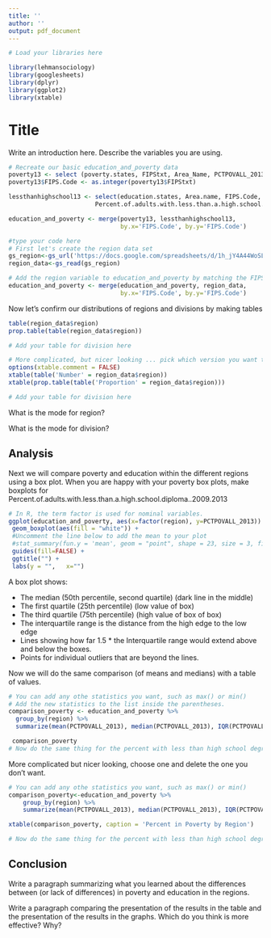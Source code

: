 ```yaml
---
title: ''
author: ''
output: pdf_document
---
```

 
```r
# Load your libraries here

library(lehmansociology)
library(googlesheets)
library(dplyr)
library(ggplot2)
library(xtable)
```
# Title

Write an introduction here.
Describe the variables you are using.

```r
# Recreate our basic education_and_poverty data
poverty13 <- select (poverty.states, FIPStxt, Area_Name, PCTPOVALL_2013)
poverty13$FIPS.Code <- as.integer(poverty13$FIPStxt)

lessthanhighschool13 <- select(education.states, Area.name, FIPS.Code,
                        Percent.of.adults.with.less.than.a.high.school.diploma..2009.2013)

education_and_poverty <- merge(poverty13, lessthanhighschool13,
                               by.x='FIPS.Code', by.y='FIPS.Code')

```




````r
#type your code here
# First let's create the region data set
gs_region<-gs_url('https://docs.google.com/spreadsheets/d/1h_jY4A44WoSLkrqhwZZ9oJh51N2GybwVvGgEaY3n2gc/pubhtml')
region_data<-gs_read(gs_region)

````

```r

# Add the region variable to education_and_poverty by matching the FIPS code
education_and_poverty <- merge(education_and_poverty, region_data, 
                               by.x='FIPS.Code', by.y='FIPS.Code')

```

Now let's confirm our distributions of regions and divisions by making tables

```r

table(region_data$region)
prop.table(table(region_data$region))

# Add your table for division here


```


```r
# More complicated, but nicer looking ... pick which version you want to keep.
options(xtable.comment = FALSE)
xtable(table('Number' = region_data$region))
xtable(prop.table(table('Proportion' = region_data$region)))

# Add your table for division here


```

What is the mode for region?

What is the mode for division?


## Analysis
Next we will compare poverty and education within the different regions using a box plot. 
When you are happy with your poverty box plots, make boxplots for 
Percent.of.adults.with.less.than.a.high.school.diploma..2009.2013

```r

# In R, the term factor is used for nominal variables.
ggplot(education_and_poverty, aes(x=factor(region), y=PCTPOVALL_2013)) +
 geom_boxplot(aes(fill = "white")) +
 #Uncomment the line below to add the mean to your plot
 #stat_summary(fun.y = 'mean', geom = "point", shape = 23, size = 3, fill = "white") +
 guides(fill=FALSE) +
 ggtitle("") +
 labs(y = "",   x="")


```

A box plot shows: 

 * The median (50th percentile, second quartile) (dark line in the middle)
 * The first quartile (25th percentile) (low value of box)
 * The third quartile (75th percentile) (high value of box of box)
 * The interquartile range is the distance from the high edge to the low edge
 * Lines showing how far 1.5 * the Interquartile range would extend above and 
below the boxes.
 * Points for individual outliers that are beyond the lines.

Now we will do the same comparison (of means and medians) with a table of values.

```r

# You can add any othe statistics you want, such as max() or min()
# Add the new statistics to the list inside the parentheses.
comparison_poverty <- education_and_poverty %>% 
  group_by(region) %>% 
  summarize(mean(PCTPOVALL_2013), median(PCTPOVALL_2013), IQR(PCTPOVALL_2013))

 comparison_poverty
# Now do the same thing for the percent with less than high school degree.


```

More complicated but nicer looking, choose one and delete the one you don't want.


```r

# You can add any othe statistics you want, such as max() or min()
comparison_poverty<-education_and_poverty %>% 
    group_by(region) %>%  
    summarize(mean(PCTPOVALL_2013), median(PCTPOVALL_2013), IQR(PCTPOVALL_2013))

xtable(comparison_poverty, caption = 'Percent in Poverty by Region')

# Now do the same thing for the percent with less than high school degree.


```


## Conclusion
Write a paragraph summarizing what you learned about the differences between (or lack of differences) in poverty and education in the regions.



Write a paragraph comparing the presentation of the results in the table and the presentation of the results in the graphs.
Which do you think is more effective? Why?

